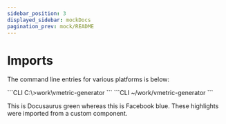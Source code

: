 ```yaml
---
sidebar_position: 3
displayed_sidebar: mockDocs
pagination_prev: mock/README
---
```




# Imports

The command line entries for various platforms is below:

<Tabs>
	<TabItem value="windows-snippet" label="Windows" default>
	```CLI
	C:\>work\vmetric-generator <flags>
	```
	</TabItem>
	<TabItem value="linux-snippet" label="Linux">
	```CLI
	~/work/vmetric-generator <flags>
	```
	</TabItem>
</Tabs>

This is <Highlight color="#25C2A0">Docusaurus green</Highlight> whereas this is <Highlight color="#1877F2">Facebook blue</Highlight>. These highlights were imported from a custom component.
